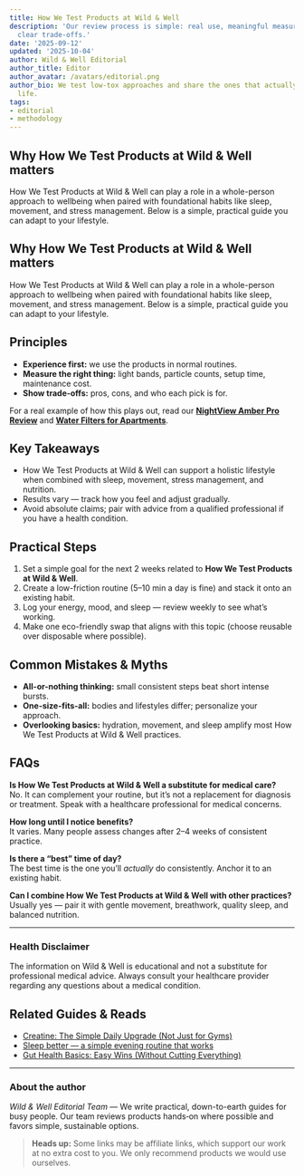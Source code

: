 ```yaml
---
title: How We Test Products at Wild & Well
description: 'Our review process is simple: real use, meaningful measurements, and
  clear trade-offs.'
date: '2025-09-12'
updated: '2025-10-04'
author: Wild & Well Editorial
author_title: Editor
author_avatar: /avatars/editorial.png
author_bio: We test low-tox approaches and share the ones that actually fit into daily
  life.
tags:
- editorial
- methodology
---
```


## Why How We Test Products at Wild & Well matters
How We Test Products at Wild & Well can play a role in a whole-person approach to wellbeing when paired with foundational habits like sleep, movement, and stress management. Below is a simple, practical guide you can adapt to your lifestyle.

## Why How We Test Products at Wild & Well matters
How We Test Products at Wild & Well can play a role in a whole-person approach to wellbeing when paired with foundational habits like sleep, movement, and stress management. Below is a simple, practical guide you can adapt to your lifestyle.

## Principles
- **Experience first:** we use the products in normal routines.
- **Measure the right thing:** light bands, particle counts, setup time, maintenance cost.
- **Show trade-offs:** pros, cons, and who each pick is for.

For a real example of how this plays out, read our **[NightView Amber Pro Review](/reviews/nightview-amber-pro-review)** and **[Water Filters for Apartments](/guides/water-filters-apartments)**.

## Key Takeaways
- How We Test Products at Wild & Well can support a holistic lifestyle when combined with sleep, movement, stress management, and nutrition.
- Results vary — track how you feel and adjust gradually.
- Avoid absolute claims; pair with advice from a qualified professional if you have a health condition.


## Practical Steps
1. Set a simple goal for the next 2 weeks related to **How We Test Products at Wild & Well**.
2. Create a low-friction routine (5–10 min a day is fine) and stack it onto an existing habit.
3. Log your energy, mood, and sleep — review weekly to see what’s working.
4. Make one eco-friendly swap that aligns with this topic (choose reusable over disposable where possible).


## Common Mistakes & Myths
- **All-or-nothing thinking:** small consistent steps beat short intense bursts.
- **One-size-fits-all:** bodies and lifestyles differ; personalize your approach.
- **Overlooking basics:** hydration, movement, and sleep amplify most How We Test Products at Wild & Well practices.


## FAQs
**Is How We Test Products at Wild & Well a substitute for medical care?**  
No. It can complement your routine, but it’s not a replacement for diagnosis or treatment. Speak with a healthcare professional for medical concerns.

**How long until I notice benefits?**  
It varies. Many people assess changes after 2–4 weeks of consistent practice.

**Is there a “best” time of day?**  
The best time is the one you’ll *actually* do consistently. Anchor it to an existing habit.

**Can I combine How We Test Products at Wild & Well with other practices?**  
Usually yes — pair it with gentle movement, breathwork, quality sleep, and balanced nutrition.


---

### Health Disclaimer
The information on Wild & Well is educational and not a substitute for professional medical advice. Always consult your healthcare provider regarding any questions about a medical condition.


## Related Guides & Reads
- [Creatine: The Simple Daily Upgrade (Not Just for Gyms)](../guides/creatine-everyday-essentials.md)
- [Sleep better — a simple evening routine that works](../guides/sleep-better-evening-routine.md)
- [Gut Health Basics: Easy Wins (Without Cutting Everything)](../guides/gut-health-basics.md)

---

### About the author
*Wild & Well Editorial Team* — We write practical, down-to-earth guides for busy people. Our team reviews products hands‑on where possible and favors simple, sustainable options.

> **Heads up:** Some links may be affiliate links, which support our work at no extra cost to you. We only recommend products we would use ourselves.
